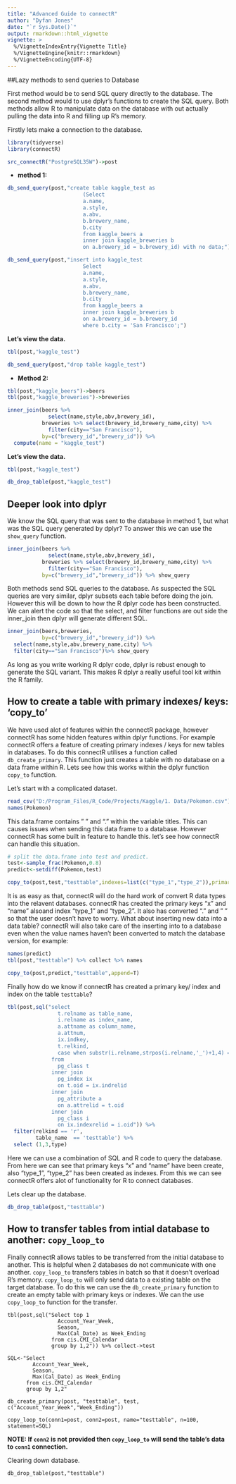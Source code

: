 ```yaml
---
title: "Advanced Guide to connectR"
author: "Dyfan Jones"
date: "`r Sys.Date()`"
output: rmarkdown::html_vignette
vignette: >
  %/VignetteIndexEntry{Vignette Title}
  %/VignetteEngine{knitr::rmarkdown}
  %/VignetteEncoding{UTF-8}
---
```


##Lazy methods to send queries to Database

First method would be to send SQL query directly to the database. The second method would to use dplyr's functions to create the SQL query. Both methods allow R to manipulate data on the database with out actually pulling the data into R and filling up R's memory. 

Firstly lets make a connection to the database.

```r
library(tidyverse)
library(connectR)

src_connectR("PostgreSQL35W")->post
```

- **method 1:**
```r
db_send_query(post,"create table kaggle_test as
                        (Select
                        a.name,
                        a.style,
                        a.abv,
                        b.brewery_name,
                        b.city
                        from kaggle_beers a
                        inner join kaggle_breweries b
                        on a.brewery_id = b.brewery_id) with no data;")

db_send_query(post,"insert into kaggle_test
                        Select
                        a.name,
                        a.style,
                        a.abv,
                        b.brewery_name,
                        b.city
                        from kaggle_beers a
                        inner join kaggle_breweries b
                        on a.brewery_id = b.brewery_id
                        where b.city = 'San Francisco';")
```
**Let's view the data.**
```r
tbl(post,"kaggle_test") 
```

```r
db_send_query(post,"drop table kaggle_test")
```

- **Method 2:**
```r
tbl(post,"kaggle_beers")->beers
tbl(post,"kaggle_breweries")->breweries
```
```r
inner_join(beers %>% 
             select(name,style,abv,brewery_id),
           breweries %>% select(brewery_id,brewery_name,city) %>%
             filter(city=="San Francisco"),
           by=c("brewery_id","brewery_id")) %>% 
  compute(name = "kaggle_test")
```
**Let's view the data.**
```r
tbl(post,"kaggle_test") 
```

```r
db_drop_table(post,"kaggle_test")
```

## Deeper look into dplyr
We know the SQL query that was sent to the database in method 1, but what was the SQL query generated by dplyr? To answer this we can use the `show_query` function.

```r
inner_join(beers %>% 
             select(name,style,abv,brewery_id),
           breweries %>% select(brewery_id,brewery_name,city) %>%
             filter(city=="San Francisco"),
           by=c("brewery_id","brewery_id")) %>% show_query
```

Both methods send SQL queries to the database. As suspected the SQL queries are very similar, dplyr subsets each table before doing the join. However this will be down to how the R dplyr code has been constructed. We can alert the code so that the select, and filter functions are out side the inner_join then dplyr will generate different SQL.
```r
inner_join(beers,breweries,
           by=c("brewery_id","brewery_id")) %>%
  select(name,style,abv,brewery_name,city) %>% 
  filter(city=="San Francisco")%>% show_query
```
As long as you write working R dplyr code, dplyr is rebust enough to generate the SQL variant. This makes R dplyr a really useful tool kit within the R family.

## How to create a table with primary indexes/ keys: 'copy_to'
We have used alot of features within the connectR package, however connectR has some hidden features within dplyr functions. For example connectR offers a feature of creating primary indexes / keys for new tables in databases. To do this connectR utilises a function called `db_create_primary`. This function just creates a table with no database on a data frame within R. Lets see how this works within the dplyr function `copy_to` function.

Let's start with a complicated dataset.

```r
read_csv("D:/Program_Files/R_Code/Projects/Kaggle/1. Data/Pokemon.csv")->Pokemon
names(Pokemon)
```
This data.frame contains " " and "." within the variable titles. This can causes issues when sending this data frame to a database. However connectR has some built in feature to handle this. let's see how connectR can handle this situation.
```r
# split the data.frame into test and predict.
test<-sample_frac(Pokemon,0.8)
predict<-setdiff(Pokemon,test)

copy_to(post,test,"testtable",indexes=list(c("type_1","type_2")),primary=c("x","name"))
```
It is as easy as that, connectR will do the hard work of convert R data types into the relavent databases. connectR has created the primary keys "x" and "name" alsoand index "type_1" and "type_2". It also has converted "." and " " so that the user doesn't have to worry. What about inserting new data into a data table? connectR will also take care of the inserting into to a database even when the value names haven't been converted to match the database version, for example:
```r
names(predict)
tbl(post,"testtable") %>% collect %>% names
```
```r
copy_to(post,predict,"testtable",append=T)

```
Finally how do we know if connectR has created a primary key/ index and index on the table `testtable`?
```r
tbl(post,sql("select 
                t.relname as table_name,
                i.relname as index_name,
                a.attname as column_name,
                a.attnum,
                ix.indkey,
                t.relkind,
                case when substr(i.relname,strpos(i.relname,'_')+1,4) = 'pkey' then 'pkey' else 'index' end as type
              from 
                pg_class t
              inner join 
                pg_index ix
                on t.oid = ix.indrelid
              inner join
                pg_attribute a
                on a.attrelid = t.oid
              inner join 
                pg_class i
                on ix.indexrelid = i.oid")) %>% 
  filter(relkind == 'r',
         table_name  == 'testtable') %>% 
  select (1,3,type)
```
Here we can use a combination of SQL and R code to query the database. From here we can see that primary keys "x" and "name" have been create, also "type_1", "type_2" has been created as indexes. From this we can see connectR offers alot of functionality for R to connect databases.

Lets clear up the database.
```r
db_drop_table(post,"testtable")
```

## How to transfer tables from intial database to another: `copy_loop_to`
Finally connectR allows tables to be transferred from the initial database to another. This is helpful when 2 databases do not communicate with one another. `copy_loop_to` transfers tables in batch so that it doesn't overload R's memory. `copy_loop_to` will only send data to a existing table on the target database. To do this we can use the `db_create_primary` function to create an empty table with primary keys or indexes. We can the use `copy_loop_to` function for the transfer.

```
tbl(post,sql("Select top 1
                Account_Year_Week, 
                Season, 
                Max(Cal_Date) as Week_Ending 
              from cis.CMI_Calendar 
              group by 1,2")) %>% collect->test
```
```
SQL<-"Select	
        Account_Year_Week, 
        Season, 
        Max(Cal_Date) as Week_Ending 
      from cis.CMI_Calendar 
      group by 1,2"
```
```
db_create_primary(post, "testtable", test, c("Account_Year_Week","Week_Ending"))
```
```
copy_loop_to(conn1=post, conn2=post, name="testtable", n=100, statement=SQL)
```
**NOTE: If `conn2` is not provided then `copy_loop_to` will send the table's data to `conn1` connection. **

Clearing down database.
```
db_drop_table(post,"testtable")
```
